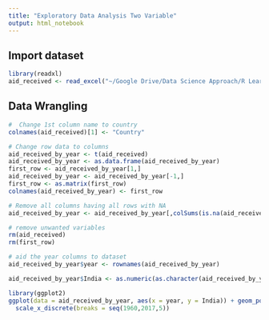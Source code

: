 ```yaml
---
title: "Exploratory Data Analysis Two Variable"
output: html_notebook
---
```

## Import dataset
```r
library(readxl)
aid_received <- read_excel("~/Google Drive/Data Science Approach/R Learning/Data Analysis with R/aid_received.xlsx")
```

## Data Wrangling
```r
#  Change 1st column name to country
colnames(aid_received)[1] <- "Country"
```

```r
# Change row data to columns
aid_received_by_year <- t(aid_received)
aid_received_by_year <- as.data.frame(aid_received_by_year)
first_row <- aid_received_by_year[1,]
aid_received_by_year <- aid_received_by_year[-1,]
first_row <- as.matrix(first_row)
colnames(aid_received_by_year) <- first_row
```

```r
# Remove all columns having all rows with NA
aid_received_by_year <- aid_received_by_year[,colSums(is.na(aid_received_by_year))<nrow(aid_received_by_year)]
```

```r
# remove unwanted variables
rm(aid_received)
rm(first_row)
```

```r
# aid the year columns to dataset
aid_received_by_year$year <- rownames(aid_received_by_year)
```

```r
aid_received_by_year$India <- as.numeric(as.character(aid_received_by_year$India))
```


```r

library(ggplot2)
ggplot(data = aid_received_by_year, aes(x = year, y = India)) + geom_point()  +
  scale_x_discrete(breaks = seq(1960,2017,5))
  
```

